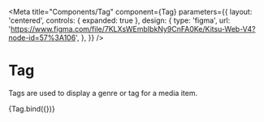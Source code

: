 

<Meta
  title="Components/Tag"
  component={Tag}
  parameters={{
    layout: 'centered',
    controls: { expanded: true },
    design: {
      type: 'figma',
      url: 'https://www.figma.com/file/7KLXsWEmbIbkNy9CnFA0Ke/Kitsu-Web-V4?node-id=57%3A106',
    },
  }}
/>

# Tag

Tags are used to display a genre or tag for a media item.

<Canvas>
  <Story
    name="Tag"
    parameters={{ layout: 'centered' }}
    args={{
      color: TagColor.BLUE,
      children: 'Tag Name',
    }}>
    {Tag.bind({})}
  </Story>
</Canvas>
